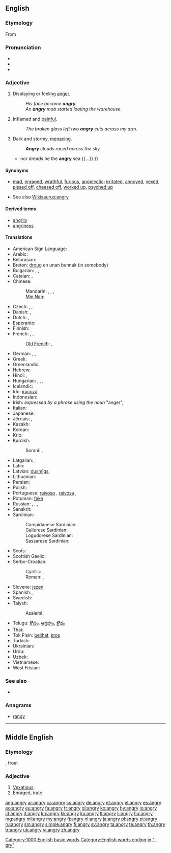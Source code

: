 ==English==

===Etymology===
From {{etyl|enm|en}}

===Pronunciation===
* {{IPA|/ˈæŋ.ɡri/}}
* {{audio|en-us-angry.ogg|Audio (US)}}
* {{rhymes|æŋɡri}}

===Adjective===
{{en-adj|angr|ier}}

# Displaying or feeling [[anger]].
#: ''His face became '''angry'''.''
#: ''An '''angry''' mob started looting the warehouse.''
# {{context|said about a wound or a rash}} Inflamed and [[painful]].
#: ''The broken glass left two '''angry''' cuts across my arm.''
# {{figuratively|said about the sky or the sea}} Dark and stormy, [[menacing]].
#: '''''Angry''' clouds raced across the sky.''
#* {{quote-book|1756|[[w:Christopher Smart|Christopher Smart]]|3=[http://books.google.com/books?id=fnpYmCFiZlcC The Book of the Epodes]|chapter=Ode II|by=[[w:Horace|Horace]]
|passage={{...}} nor dreads he the '''angry''' sea {{...}} }}

====Synonyms====
* {{sense|displaying anger}} [[mad]], [[enraged]], [[wrathful]], [[furious]], [[apoplectic]]; [[irritated]], [[annoyed]], [[vexed]], [[pissed off]], [[cheesed off]], [[worked up]], [[psyched up]]
* See also [[Wikisaurus:angry]]

====Derived terms====
* [[angrily]]
* [[angriness]]

====Translations====
{{trans-top|displaying anger}}
* American Sign Language: {{tø|ase|Claw5@NearNose-PalmBack}}
* Arabic: {{t|ar|غاضب|tr=ghāDib}}
* Belarusian: {{t|be|сярдзіты|tr=sjardzíty|sc=Cyrl}}
* Breton: [[droug]] en unan bennak (in somebody)
* Bulgarian: {{t+|bg|ядосан|m|tr=jadosan}},  {{t|bg|разгневен|tr=razgnéven}},  {{t+|bg|сърдит|tr=sǎrdít}}
* Catalan: {{t|ca|enfadat}}, {{t|ca|enutjat}}
* Chinese:
*: Mandarin: {{t-|cmn|恼怒|tr=nǎonù|sc=Hani}},  {{t-|cmn|忿怒|tr=fènnù|sc=Hani}},  {{t-|cmn|生氣|sc=Hani}},  {{t-|cmn|生气|tr=shēngqì|sc=Hani}}
*: [[Min Nan]]: {{tø|nan|受氣|tr=siū-khì|sc=Hans}}
* Czech: {{t|cs|rozhněvaný}}, {{t|cs|rozzlobený}}, {{t|cs|zlostný}}
* Danish: {{t-|da|vred}}, {{t+|da|sur}}
* Dutch: {{t+|nl|kwaad}}, {{t+|nl|boos}}
* Esperanto: {{t-|eo|kolera|xs=Esperanto}}
* Finnish: {{t+|fi|vihainen}}
* French: {{t+|fr|fâché|m}}, {{t+|fr|fâchée|f}}, {{t+|fr|en colère}}
*: [[Old French]]: {{tø|fro|irié}}, {{tø|fro|irous}}
* German: {{t+|de|böse}}, {{t-|de|verärgert}},  {{t+|de|zornig}}
* Greek: {{t+|el|θυμωμένος|m|tr=thimoménos}}
* Greenlandic: {{t|kl|ninngappoq}}
* Hebrew: {{t|he|סר|tr=sar}}
* Hindi: {{t|hi|रूठा|tr=rūțhā|xs=Hindi}}, {{t|hi|क्रोधित|tr=krodhit|xs=Hindi}}
* Hungarian: {{t+|hu|haragos}}, {{t+|hu|dühös}}, {{t+|hu|mérges}},  {{t|hu|bősz}}
* Icelandic: {{t+|is|reiður}}
* Ido: [[iracoza]]
* Indonesian: {{t-|id|marah|xs=Indonesian}}
* Irish: ''expressed by a phrase using the noun'' {{t-|ga|fearg|f|xs=Irish}} "anger", {{t|ga|cochallach}}
* Italian: {{t+|it|arrabbiato}}
* Japanese: {{t|ja|怒る|tr=おこった, okotta|alt=怒った|sc=Jpan}}
* Jèrriais: {{tø|roa-jer|dguffi}}, {{tø|roa-jer|mârri}}
* Kazakh: {{t|kk|ашулы|tr=aşulı|sc=Cyrl|xs=Kazakh}}
* Korean: {{t|ko|화내다|tr=hwanan|alt=화난|sc=Kore}}
* Krio: {{tø|kri|vex}}
* Kurdish:
*: Sorani: {{t|ku|توڕه‌|tr=ture|sc=ku-Arab}}, {{t|ku|زیز|tr=ziz|sc=ku-Arab}}
{{trans-mid}}
* Latgalian: {{tø|ltg|sirdeigs}}, {{tø|ltg|špetnys}}
* Latin: {{t-|la|iratus}}
* Latvian: [[dusmīgs]], {{t|lv|pikts}}
* Lithuanian: {{t|lt|piktas|xs=Lithuanian}}
* Persian: {{t|fa|خشمگین|tr=xašmgin|sc=fa-Arab}}
* Polish: {{t+|pl|zły}}
* Portuguese: [[raivoso]] {{m}}, [[raivosa]] {{f}}, {{t+|pt|bravo}}
* Rotuman: [[feke]]
* Russian: {{t|ru|сердитый|tr=serdítyj}}, {{t+|ru|злой|tr=zloj}}, {{t|ru|разгневанный|tr=razgnévannyj}}, {{qualifier|e.g. tone}} {{t|ru|гневный|tr=gnévnyj|sc=Cyrl}}
* Sanskrit: {{t|sa|कुपित|tr=kupita|sc=Deva}}
* Sardinian:
*: Campidanese Sardinian: {{tø|sro|arrenegadu}}
*: Gallurese Sardinian: {{tø|sdn|airatu }}
*: Logudorese Sardinian: {{tø|src|aghedadu}}
*: Sassarese Sardinian: {{tø|sdc|affuttàdu}}
* Scots: {{tø|sco|fasht|xs=Scots}}
* Scottish Gaelic: {{t-|gd|fiadhaich|xs=Scottish Gaelic}}
* Serbo-Croatian:
*: Cyrillic: {{t|sh|гневан}}, {{t|sh|гњеван}}
*: Roman: {{t|sh|gnevan}}, {{t|sh|gnjevan}}
* Slovene: [[jezen]]
* Spanish: {{t-|es|enojado}}, {{t-|es|enfadado}}
* Swedish: {{t+|sv|arg}}
* Talysh:
*: Asalemi: {{tø|tly|عصبانی|tr=asebâni|sc=fa-Arab}}
* Telugu: [[కోపం]], [[ఆగ్రహం]], [[క్రోధం]]
* Thai: {{t|th|โกรธ|tr=gròht}}
* Tok Pisin: [[belihat]], [[kros]]
* Turkish: {{t+|tr|kızgın}}
* Ukrainian: {{t|uk|сердитий|tr=serdýtyj|sc=Cyrl}}
* Urdu:{{t|ur|روٹھا|tr=rūțhā|sc=ur-Arab}}
* Uzbek: {{t|uz|jahldor}}
* Vietnamese: {{t|vi|tức giận|xs=Vietnamese}}
* West Frisian: {{t-|fy|lilk|xs=West Frisian}}
{{trans-bottom}}

===See also===
* {{pedialite|Anger}}

===Anagrams===
* [[rangy#English|rangy]]

[[Category:1000 English basic words]]
[[Category:English words ending in "-gry"]]

----

==Middle English==

===Etymology===
{{suffix|anger|y|lang=enm}}, from {{etyl|non|enm}} {{term|angr||affliction, sorrow|lang=non}}

===Adjective===
{{head|enm|adjective}}

# [[vexatious|Vexatious]].
# Enraged, irate.

[[ang:angry]]
[[ar:angry]]
[[ca:angry]]
[[cs:angry]]
[[de:angry]]
[[et:angry]]
[[el:angry]]
[[es:angry]]
[[eo:angry]]
[[eu:angry]]
[[fa:angry]]
[[fr:angry]]
[[gl:angry]]
[[ko:angry]]
[[hy:angry]]
[[io:angry]]
[[id:angry]]
[[it:angry]]
[[kn:angry]]
[[kk:angry]]
[[ku:angry]]
[[lt:angry]]
[[li:angry]]
[[hu:angry]]
[[mg:angry]]
[[ml:angry]]
[[my:angry]]
[[fj:angry]]
[[nl:angry]]
[[ja:angry]]
[[pl:angry]]
[[pt:angry]]
[[ru:angry]]
[[sm:angry]]
[[simple:angry]]
[[fi:angry]]
[[sv:angry]]
[[ta:angry]]
[[te:angry]]
[[th:angry]]
[[tr:angry]]
[[uk:angry]]
[[vi:angry]]
[[zh:angry]]